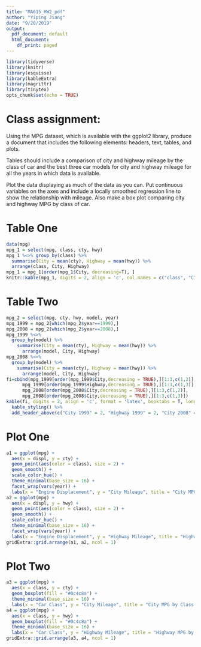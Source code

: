 ```yaml
---
title: "MA615_HW2_pdf"
author: "Yiping Jiang"
date: "9/20/2019"
output:
  pdf_document: default
  html_document:
    df_print: paged
---
```


```r
library(tidyverse)
library(knitr)
library(esquisse)
library(kableExtra)
library(magrittr)
library(tinytex)
opts_chunk$set(echo = TRUE)
```

# Class assignment:

Using the MPG dataset, which is available with the ggplot2 library, produce a document that includes the following elements: headers, text, tables, and plots.  

Tables should include a comparison of city and highway mileage by the class of car and the best three car models for city and highway mileage for all the years in which data is available.  

Plot the data displaying as much of the data as you can. Put continuous variables on the axes and include a locally smoothed regression line to show the relationship with mileage.  Also make a box plot comparing city and highway MPG by class of car.  


# Table One
```r
data(mpg)
mpg_1 = select(mpg, class, cty, hwy)
mpg_1 %<>% group_by(class) %>%
  summarise(City = mean(cty), Highway = mean(hwy)) %>%
  arrange(class, City, Highway)
mpg_1 = mpg_1[order(mpg_1$City, decreasing=T), ]
knitr::kable(mpg_1, digits = 2, align = 'c', col.names = c("class", "City MPG", "Highway MPG"), booktabs = T, caption = "Average City and Highway MPG by Car Class", longtable = T)
```

# Table Two
```r
mpg_2 = select(mpg, cty, hwy, model, year)
mpg_1999 = mpg_2[which(mpg_2$year==1999),]
mpg_2008 = mpg_2[which(mpg_2$year==2008),]
mpg_1999 %<>% 
  group_by(model) %>%
    summarise(City = mean(cty), Highway = mean(hwy)) %>%
      arrange(model, City, Highway)
mpg_2008 %<>% 
  group_by(model) %>%
    summarise(City = mean(cty), Highway = mean(hwy)) %>%
      arrange(model, City, Highway)
fi=cbind(mpg_1999[order(mpg_1999$City,decreasing = TRUE),][1:3,c(1,2)],
      mpg_1999[order(mpg_1999$Highway,decreasing = TRUE),][1:3,c(1,3)],
      mpg_2008[order(mpg_2008$City,decreasing = TRUE),][1:3,c(1,2)],
      mpg_2008[order(mpg_2008$City,decreasing = TRUE),][1:3,c(1,3)])
kable(fi, digits = 2, align = 'c', format = 'latex', booktabs = T, longtable = T, caption = "Top 3 MPG Performing Cars: 1999, 2008") %>%
  kable_styling() %>%
  add_header_above(c("City 1999" = 2, "Highway 1999" = 2, "City 2008" = 2, "Highway 2008" = 2))

```

# Plot One
```r
a1 = ggplot(mpg) + 
  aes(x = displ, y = cty) + 
  geom_point(aes(color = class), size = 2) + 
  geom_smooth() + 
  scale_color_hue() +
  theme_minimal(base_size = 16) +
  facet_wrap(vars(year)) + 
  labs(x = "Engine Displacement", y = "City Mileage", title = "City MPG by Class of Car: 1999, 2008")
a2 = ggplot(mpg) + 
  aes(x = displ, y = hwy) + 
  geom_point(aes(color = class), size = 2) + 
  geom_smooth() + 
  scale_color_hue() +
  theme_minimal(base_size = 16) +
  facet_wrap(vars(year)) + 
  labs(x = "Engine Displacement", y = "Highway Mileage", title = "Highway MPG by Class of Car: 1999, 2008")
gridExtra::grid.arrange(a1, a2, ncol = 1)
```

# Plot Two
```r
a3 = ggplot(mpg) +
  aes(x = class, y = cty) +
  geom_boxplot(fill = "#0c4c8a") + 
  theme_minimal(base_size = 16) +
  labs(x = "Car Class", y = "City Mileage", title = "City MPG by Class of Car: 1999, 2008")
a4 = ggplot(mpg) +
  aes(x = class, y = hwy) + 
  geom_boxplot(fill = "#0c4c8a") + 
  theme_minimal(base_size = 16) +
  labs(x = "Car Class", y = "Highway Mileage", title = "Highway MPG by Class of Car: 1999, 2008")
gridExtra::grid.arrange(a3, a4, ncol = 1)
```